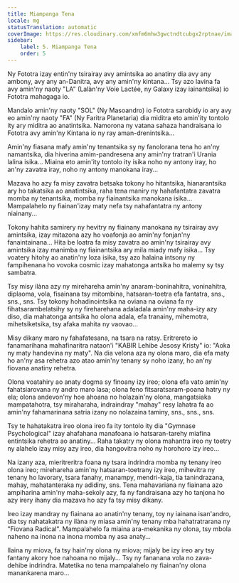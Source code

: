 ```yaml
---
title: Miampanga Tena
locale: mg
statusTranslation: automatic
coverImage: https://res.cloudinary.com/xmfm6mhw3gwctndtcubgx2rptnae/image/upload/v1740468922/small_cover_tratado_de_psicologia_revolucionaria_a4c0dca4e0.webp
sidebar:
    label: 5. Miampanga Tena
    order: 5
---
```

Ny Fototra izay entin'ny tsirairay avy amintsika ao anatiny dia avy any ambony, avy any an-Danitra, avy any amin'ny kintana... Tsy azo lavina fa avy amin'ny naoty "LA" (Lalàn'ny Voie Lactée, ny Galaxy izay iainantsika) io Fototra mahagaga io.

Mandalo amin'ny naoty "SOL" (Ny Masoandro) io Fototra sarobidy io ary avy eo amin'ny naoty "FA" (Ny Faritra Planetaria) dia miditra eto amin'ity tontolo ity ary miditra ao anatintsika. Namorona ny vatana sahaza handraisana io Fototra avy amin'ny Kintana io ny ray aman-drenintsika...

Amin'ny fiasana mafy amin'ny tenantsika sy ny fanolorana tena ho an'ny namantsika, dia hiverina amim-pandresena any amin'ny tratran'i Urania lalina isika... Miaina eto amin'ity tontolo ity isika noho ny antony iray, ho an'ny zavatra iray, noho ny antony manokana iray...

Mazava ho azy fa misy zavatra betsaka tokony ho hitantsika, hianarantsika ary ho takatsika ao anatintsika, raha tena maniry ny hahafantatra zavatra momba ny tenantsika, momba ny fiainantsika manokana isika... Mampalahelo ny fiainan'izay maty nefa tsy nahafantatra ny antony niainany...

Tokony hahita samirery ny hevitry ny fiainany manokana ny tsirairay avy amintsika, izay mitazona azy ho voafonja ao amin'ny fonjan'ny fanaintainana... Hita be loatra fa misy zavatra ao amin'ny tsirairay avy amintsika izay manimba ny fiainantsika ary mila miady mafy isika... Tsy voatery hitohy ao anatin'ny loza isika, tsy azo halaina intsony ny fampihenana ho vovoka cosmic izay mahatonga antsika ho malemy sy tsy sambatra.

Tsy misy ilàna azy ny mirehareha amin'ny anaram-boninahitra, voninahitra, diplaoma, vola, fisainana tsy mitombina, hatsaran-toetra efa fantatra, sns., sns., sns. Tsy tokony hohadinointsika na oviana na oviana fa ny fihatsarambelatsihy sy ny fireharehana adaladala amin'ny maha-izy azy diso, dia mahatonga antsika ho olona adala, efa tranainy, mihemotra, mihetsiketsika, tsy afaka mahita ny vaovao...

Misy dikany maro ny fahafatesana, na tsara na ratsy. Eritrereto io fanamarihana mahafinaritra nataon'i "KABIR Lehibe Jesosy Kristy" io: "Aoka ny maty handevina ny maty". Na dia velona aza ny olona maro, dia efa maty ho an'ny asa rehetra azo atao amin'ny tenany sy noho izany, ho an'ny fiovana anatiny rehetra.

Olona voatahiry ao anaty dogma sy finoany izy ireo; olona efa vato amin'ny fahatsiarovana ny andro maro lasa; olona feno fitsaratsaram-poana hatry ny ela; olona andevon'ny hoe ahoana no holazain'ny olona, ​​mangatsiaka mampatahotra, tsy miraharaha, indraindray "mahay" resy lahatra fa ao amin'ny fahamarinana satria izany no nolazaina taminy, sns., sns., sns.

Tsy te hahatakatra ireo olona ireo fa ity tontolo ity dia "Gymnase Psychological" izay ahafahana manafoana io hatsaran-tarehy miafina entintsika rehetra ao anatiny... Raha takatry ny olona mahantra ireo ny toetry ny alahelo izay misy azy ireo, dia hangovitra noho ny horohoro izy ireo...

Na izany aza, mieritreritra foana ny tsara indrindra momba ny tenany ireo olona ireo; mirehareha amin'ny hatsaran-toetrany izy ireo, mihevitra ny tenany ho lavorary, tsara fanahy, manampy, mendri-kaja, tia tanindrazana, mahay, mahatanteraka ny adidiny, sns. Tena mahavariana ny fiainana azo ampiharina amin'ny maha-sekoly azy, fa ny fandraisana azy ho tanjona ho azy irery ihany dia mazava ho azy fa tsy misy dikany.

Ireo izay mandray ny fiainana ao anatin'ny tenany, toy ny iainana isan'andro, dia tsy nahatakatra ny ilàna ny miasa amin'ny tenany mba hahatratrarana ny "Fiovana Radical". Mampalahelo fa miaina ara-mekanika ny olona, ​​tsy mbola naheno na inona na inona momba ny asa anaty...

Ilaina ny miova, fa tsy hain'ny olona ny miova; mijaly be izy ireo ary tsy fantany akory hoe nahoana no mijaly... Tsy ny fananana vola no zava-dehibe indrindra. Matetika no tena mampalahelo ny fiainan'ny olona manankarena maro...

